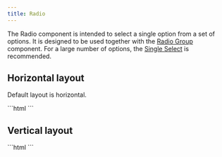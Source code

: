 ```yaml
---
title: Radio
---
```



<Imports />

<FormControlInfo />

The Radio component is intended to select a single option from a set of options.
It is designed to be used together with the [Radio Group](/components/radio-group) component.
For a large number of options, the [Single Select](/components/single-select) is recommended.

## Horizontal layout

Default layout is horizontal.

<Demo>
  <HorizontalExample />
  <Fragment slot="html">
    ```html
    <vscode-radio-group>
      <vscode-radio label="Lorem" name="horizontal-example"></vscode-radio>
      <vscode-radio label="Ipsum" name="horizontal-example"></vscode-radio>
      <vscode-radio label="Dolor" name="horizontal-example"></vscode-radio>
    </vscode-radio-group>
    ```
  </Fragment>
</Demo>

## Vertical layout

<Demo>
  <VerticalExample />
  <Fragment slot="html">
    ```html
    <vscode-radio-group variant="vertical">
      <vscode-radio label="Lorem" name="vertical-example"></vscode-radio>
      <vscode-radio label="Ipsum" name="vertical-example"></vscode-radio>
      <vscode-radio label="Dolor" name="vertical-example"></vscode-radio>
    </vscode-radio-group>
    ```
  </Fragment>
</Demo>
